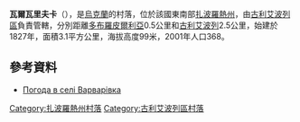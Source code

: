 {{coord|47|43|48|N|36|11|42|E|scale:100000|display=title}}

'''瓦爾瓦里夫卡'''（{{lang-uk|Варварівка}}），是[[烏克蘭|烏克蘭]]的村落，位於該國東南部[[扎波羅熱州|扎波羅熱州]]，由[[古利艾波列區|古利艾波列區]]負責管轄，分別距離[[多布羅皮爾利亞_(古利艾波列區)|多布羅皮爾利亞]]0.5公里和[[古利艾波列|古利艾波列]]2.5公里，始建於1827年，面積3.1平方公里，海拔高度99米，2001年人口368。

==參考資料==
* [http://weather.in.ua/ua/zaporozhskaja/2511 Погода в селі Варварівка] {{Wayback|url=http://weather.in.ua/ua/zaporozhskaja/2511 |date=20111220043100 }}

[[Category:扎波羅熱州村落|Category:扎波羅熱州村落]]
[[Category:古利艾波列區村落|Category:古利艾波列區村落]]


{{Zaporizhia-geo-stub}}